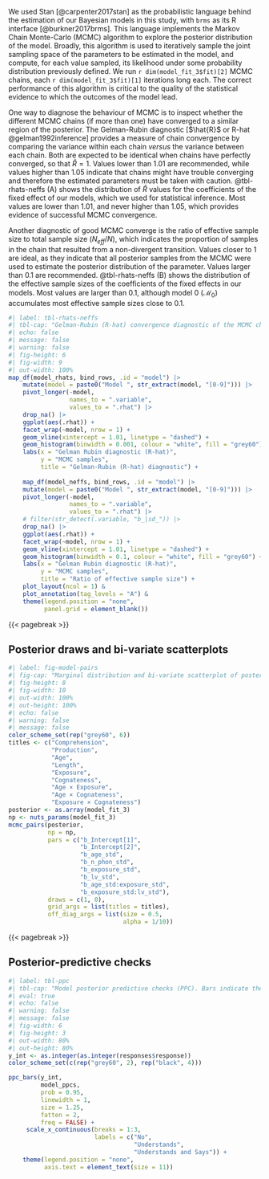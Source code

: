We used Stan [@carpenter2017stan] as the probabilistic language behind the estimation of our Bayesian models in this study, with `brms` as its R interface [@burkner2017brms]. This language implements the Markov Chain Monte-Carlo (MCMC) algorithm to explore the posterior distribution of the model. Broadly, this algorithm is used to iteratively sample the joint sampling space of the parameters to be estimated in the model, and compute, for each value sampled, its likelihood under some probability distribution previously defined. We run `r dim(model_fit_3$fit)[2]` MCMC chains, each `r dim(model_fit_3$fit)[1]` iterations long each. The correct performance of this algorithm is critical to the quality of the statistical evidence to which the outcomes of the model lead.

One way to diagnose the behaviour of MCMC is to inspect whether the different MCMC chains (if more than one) have converged to a similar region of the posterior. The Gelman-Rubin diagnostic [$\hat{R}$ or R-hat @gelman1992inference] provides a measure of chain convergence by comparing the variance within each chain *versus* the variance between each chain. Both are expected to be identical when chains have perfectly converged, so that $\hat{R} = 1$. Values lower than 1.01 are recommended, while values higher than 1.05 indicate that chains might have trouble converging and therefore the estimated parameters must be taken with caution. @tbl-rhats-neffs (A) shows the distribution of $\hat{R}$ values for the coefficients of the fixed effect of our models, which we used for statistical inference. Most values are lower than 1.01, and never higher than 1.05, which provides evidence of successful MCMC convergence.

Another diagnostic of good MCMC converge is the ratio of effective sample size to total sample size ($N_{eff}/N$), which indicates the proportion of samples in the chain that resulted from a non-divergent transition. Values closer to 1 are ideal, as they indicate that all posterior samples from the MCMC were used to estimate the posterior distribution of the parameter. Values larger than 0.1 are recommended. @tbl-rhats-neffs (B) shows the distribution of the effective sample sizes of the coefficients of the fixed effects in our models. Most values are larger than 0.1, although model 0 ($\mathcal{M}_0$) accumulates most effective sample sizes close to 0.1.

```r
#| label: tbl-rhats-neffs
#| tbl-cap: "Gelman-Rubin (R-hat) convergence diagnostic of the MCMC chains in the Bayesian models."
#| echo: false
#| message: false
#| warning: false
#| fig-height: 6
#| fig-width: 9
#| out-width: 100%
map_df(model_rhats, bind_rows, .id = "model") |> 
    mutate(model = paste0("Model ", str_extract(model, "[0-9]"))) |> 
    pivot_longer(-model, 
                 names_to = ".variable",
                 values_to = ".rhat") |>
    drop_na() |> 
    ggplot(aes(.rhat)) +
    facet_wrap(~model, nrow = 1) +
    geom_vline(xintercept = 1.01, linetype = "dashed") +
    geom_histogram(binwidth = 0.001, colour = "white", fill = "grey60") +
    labs(x = "Gelman Rubin diagnostic (R-hat)",
         y = "MCMC samples",
         title = "Gelman-Rubin (R-hat) diagnostic") +
    
    map_df(model_neffs, bind_rows, .id = "model") |> 
    mutate(model = paste0("Model ", str_extract(model, "[0-9]"))) |> 
    pivot_longer(-model, 
                 names_to = ".variable",
                 values_to = ".rhat") |>
    # filter(str_detect(.variable, "b_|sd_")) |> 
    drop_na() |> 
    ggplot(aes(.rhat)) +
    facet_wrap(~model, nrow = 1) +
    geom_vline(xintercept = 1.01, linetype = "dashed") +
    geom_histogram(binwidth = 0.1, colour = "white", fill = "grey60") +
    labs(x = "Gelman Rubin diagnostic (R-hat)",
         y = "MCMC samples",
         title = "Ratio of effective sample size") +
    plot_layout(ncol = 1) &
    plot_annotation(tag_levels = "A") &
    theme(legend.position = "none",
          panel.grid = element_blank())
```

{{< pagebreak >}}

## Posterior draws and bi-variate scatterplots {.unnumbered}

```r
#| label: fig-model-pairs
#| fig-cap: "Marginal distribution and bi-variate scatterplot of posterior samples for the fixed regression coefficients in Model 3."
#| fig-height: 8
#| fig-width: 10
#| out-width: 100%
#| out-height: 100%
#| echo: false
#| warning: false
#| message: false
color_scheme_set(rep("grey60", 6))
titles <- c("Comprehension",
            "Production",
            "Age",
            "Length",
            "Exposure",
            "Cognateness",
            "Age × Exposure",
            "Age × Cognateness",
            "Exposure × Cognateness")
posterior <- as.array(model_fit_3)
np <- nuts_params(model_fit_3) 
mcmc_pairs(posterior,
           np = np, 
           pars = c("b_Intercept[1]",
                    "b_Intercept[2]",
                    "b_age_std",
                    "b_n_phon_std",
                    "b_exposure_std",
                    "b_lv_std",
                    "b_age_std:exposure_std",
                    "b_exposure_std:lv_std"),
           draws = c(1, 0),
           grid_args = list(titles = titles),
           off_diag_args = list(size = 0.5,
                                alpha = 1/10))
```

{{< pagebreak >}}

## Posterior-predictive checks {.unnumbered}

```r
#| label: tbl-ppc
#| tbl-cap: "Model posterior predictive checks (PPC). Bars indicate the observed proportion of responses to each category (No, Understands, and Understands and Says). Blue dots and error bars represent the mean proportion of responses simulated from the posterior for each category, and its 95\\% interval."
#| eval: true
#| echo: false
#| warning: false
#| message: false
#| fig-width: 6
#| fig-height: 3
#| out-width: 80%
#| out-height: 80%
y_int <- as.integer(as.integer(responses$response))
color_scheme_set(c(rep("grey60", 2), rep("black", 4)))

ppc_bars(y_int, 
         model_ppcs,
         prob = 0.95,
         linewidth = 1,
         size = 1.25,
         fatten = 2,
         freq = FALSE) +
     scale_x_continuous(breaks = 1:3,
                        labels = c("No",
                                   "Understands", 
                                   "Understands and Says")) +
    theme(legend.position = "none",
          axis.text = element_text(size = 11))
```
